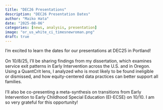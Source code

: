 ```yaml
---
title: "DEC26 Presentations"
description: "DEC26 Presentation Dates"
author: "Maiko Hata"
date: "2025-08-06"
categories: [news, analysis, presentation]
image: "or_us_white_ci_timesnewroman.png"
draft: true 
---
```


I’m excited to learn the dates for our presentations at DEC25 in Portland! \
\
On 10/8/25, I’ll be sharing findings from my dissertation, which examines service exit patterns in Early Intervention across the U.S. and in Oregon. Using a QuantCrit lens, I analyzed who is most likely to be found ineligible or dismissed, and how equity-centered data practices can better support all families. \
\
I’ll also be co-presenting a meta-synthesis on transitions from Early Intervention to Early Childhood Special Education (EI-ECSE) on 10/10. I am so very grateful for this opportunity! \
\
